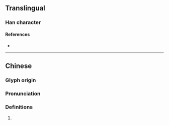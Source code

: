 {{character info/new}}
==Translingual==

===Han character===
{{Han char|rn=102|rad=田|as=11|sn=16|four=25681|canj=VWJLO|ids=⿰甾疌}}

====References====
* {{Han ref|kx=0766.120|dkj=21933|dj=1176.220|hdz=42552.130|uh=7580|ud=30080|bh=EA6A|bd=60010}}

----

==Chinese==
{{zh-forms}}

===Glyph origin===
{{Han etym}}

===Pronunciation===
{{zh-pron
|m=chā
|c=
|mc=y
|oc=y
|cat=}}

===Definitions===
{{zh-hanzi}}

# {{rfdef|zh}}